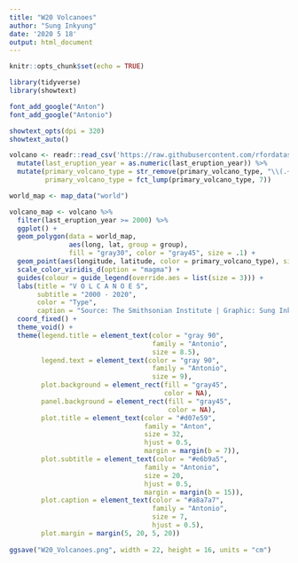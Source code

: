 ```yaml
---
title: "W20 Volcanoes"
author: "Sung Inkyung"
date: '2020 5 18'
output: html_document
---
```


```r
knitr::opts_chunk$set(echo = TRUE)
```

```r
library(tidyverse)
library(showtext)

font_add_google("Anton")
font_add_google("Antonio")

showtext_opts(dpi = 320)
showtext_auto()
```


```r
volcano <- readr::read_csv('https://raw.githubusercontent.com/rfordatascience/tidytuesday/master/data/2020/2020-05-12/volcano.csv') %>% 
  mutate(last_eruption_year = as.numeric(last_eruption_year)) %>% 
  mutate(primary_volcano_type = str_remove(primary_volcano_type, "\\(.+\\)|\\?"),
         primary_volcano_type = fct_lump(primary_volcano_type, 7))
```


```r
world_map <- map_data("world")

volcano_map <- volcano %>% 
  filter(last_eruption_year >= 2000) %>% 
  ggplot() +
  geom_polygon(data = world_map, 
               aes(long, lat, group = group),
               fill = "gray30", color = "gray45", size = .1) +
  geom_point(aes(longitude, latitude, color = primary_volcano_type), size = .5, alpha = .8) +
  scale_color_viridis_d(option = "magma") +
  guides(colour = guide_legend(override.aes = list(size = 3))) +
  labs(title = "V O L C A N O E S",
       subtitle = "2000 - 2020",
       color = "Type",
       caption = "Source: The Smithsonian Institute | Graphic: Sung Inkyung") +
  coord_fixed() +
  theme_void() +
  theme(legend.title = element_text(color = "gray 90",
                                    family = "Antonio",
                                    size = 8.5),
        legend.text = element_text(color = "gray 90",
                                    family = "Antonio",
                                    size = 9),
        plot.background = element_rect(fill = "gray45",
                                       color = NA),
        panel.background = element_rect(fill = "gray45",
                                        color = NA),
        plot.title = element_text(color = "#d07e59",
                                  family = "Anton",
                                  size = 32,
                                  hjust = 0.5,
                                  margin = margin(b = 7)),
        plot.subtitle = element_text(color = "#e6b9a5",
                                  family = "Antonio",
                                  size = 20,
                                  hjust = 0.5,
                                  margin = margin(b = 15)),
        plot.caption = element_text(color = "#a8a7a7",
                                    family = "Antonio",
                                    size = 7, 
                                    hjust = 0.5),
        plot.margin = margin(5, 20, 5, 20))
  
ggsave("W20_Volcanoes.png", width = 22, height = 16, units = "cm")

```


